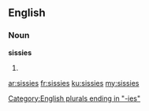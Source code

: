 ==English==
===Noun===
'''sissies'''
# {{plural of|sissy}}

[[Category:English plurals ending in "-ies"]]

[[ar:sissies]]
[[fr:sissies]]
[[ku:sissies]]
[[my:sissies]]